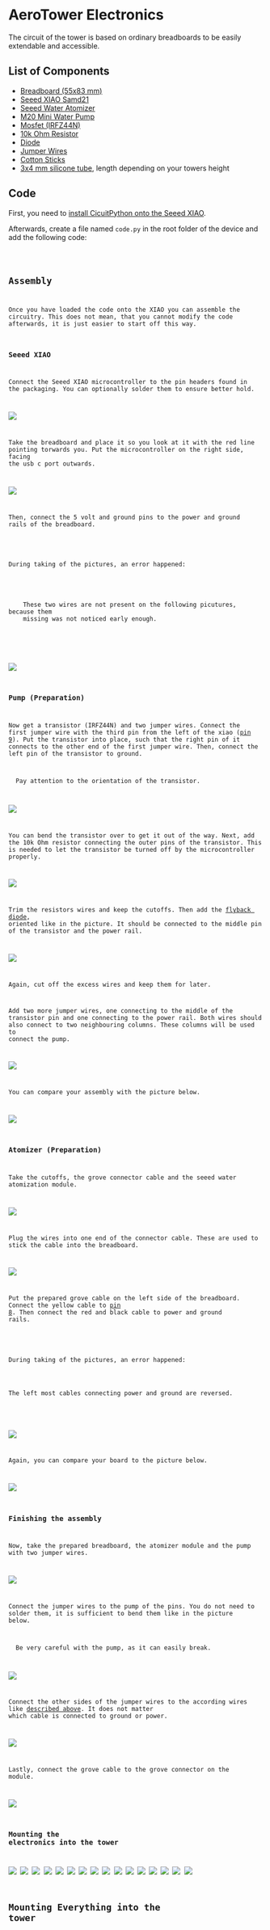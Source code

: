 
# AeroTower Electronics

The circuit of the tower is based on ordinary breadboards to be easily extendable and accessible.

## List of Components

- [Breadboard (55x83 mm)](https://www.ebay.de/itm/185053021698?mkcid=16&mkevt=1&mkrid=707-127634-2357-0&ssspo=p795EKDWQse&sssrc=2047675&ssuid=&widget_ver=artemis&media=COPY)
- [Seeed XIAO Samd21](https://www.berrybase.de/seeeduino-xiao-arduino-microcontroller-samd21-cortex-m0)
- [Seeed Water Atomizer](https://www.berrybase.de/seeed-grove-modul-fuer-vernebelung-von-wasser)
- [M20 Mini Water Pump](https://www.ebay.de/itm/125334850334)
- [Mosfet (IRFZ44N)](https://www.reichelt.de/mosfet-n-kanal-55-v-49-a-rds-on-0-0175-ohm-to-220ab-irfz-44n-p8820.html)
- [10k Ohm Resistor](https://www.reichelt.de/widerstand-metallschicht-10-0-kohm-0207-0-6-w-1--metall-10-0k-p11449.html)
- [Diode](https://www.reichelt.de/gleichrichterdiode-1000-v-1-a-do-41-1n-4007-dio-p219368.html)
- [Jumper Wires](https://amzn.eu/d/h0FLA8S)
- [Cotton Sticks](https://amzn.eu/d/0gSTmLu)
- [3x4 mm silicone tube](https://www.ebay.de/itm/263190368164), length depending on your towers height

## Code

First, you need to [install CicuitPython onto the Seeed XIAO](https://wiki.seeedstudio.com/Seeeduino-XIAO-CircuitPython/).

Afterwards, create a file named `code.py` in the root folder of the device and add the following code:

<Code />

## Assembly

Once you have loaded the code onto the XIAO you can assemble the circuitry.
This does not mean, that you cannot modify the code afterwards, it is just easier to start off this way.

### Seeed XIAO

Connect the Seeed XIAO microcontroller to the pin headers found in the packaging. You can optionally solder them to ensure better hold.

![](../../public/aerotower/PXL_20230210_174916842.jpg)

Take the breadboard and place it so you look at it with the red line pointing torwards you. Put the microcontroller on the right side, facing the usb c port outwards.

![](../../public/aerotower/PXL_20230210_175241967.jpg)

Then, connect the 5 volt and ground pins to the power and ground rails of the breadboard.

<Callout type='error' emoji='️🚫'>
  <p>During taking of the pictures, an error happened:</p>
  <p>
    These two wires are not present on the following picutures, because them
    missing was not noticed early enough.
  </p>
</Callout>

![](../../public/aerotower/PXL_20230213_200105889.jpg)

### Pump (Preparation)

Now get a transistor (IRFZ44N) and two jumper wires. Connect the first jumper wire with the third pin from the left of the xiao ([pin 9](https://wiki.seeedstudio.com/Seeeduino-XIAO/#hardware-overview)).
Put the transistor into place, such that the right pin of it connects to the other end of the first jumper wire.
Then, connect the left pin of the transistor to ground.

<Callout type='warning' emoji='⚠'>
  Pay attention to the orientation of the transistor.
</Callout>

![](../../public/aerotower/PXL_20230210_181033127.jpg)

You can bend the transistor over to get it out of the way.
Next, add the 10k Ohm resistor connecting the outer pins of the transistor.
This is needed to let the transistor be turned off by the microcontroller properly.

![](../../public/aerotower/PXL_20230210_181135501.jpg)

Trim the resistors wires and keep the cutoffs. Then add the [flyback diode](https://en.wikipedia.org/wiki/Flyback_diode), oriented like in the picture. It should be connected to the middle pin of the transistor and the power rail.

![](../../public/aerotower/PXL_20230210_181334972.jpg)

Again, cut off the excess wires and keep them for later.

Add two more jumper wires, one connecting to the middle of the transistor pin and one connecting to the power rail. Both wires should also connect to two neighbouring columns. These columns will be used to connect the pump.

![](../../public/aerotower/PXL_20230210_181930728.jpg)

You can compare your assembly with the picture below.

![](../../public/aerotower/PXL_20230210_181946522.jpg)

### Atomizer (Preparation)

Take the cutoffs, the grove connector cable and the seeed water atomization module.

![](../../public/aerotower/PXL_20230210_182037363.MP.jpg)

Plug the wires into one end of the connector cable. These are used to stick the cable into the breadboard.

![](../../public/aerotower/PXL_20230210_182358002.jpg)

Put the prepared grove cable on the left side of the breadboard.
Connect the yellow cable to [pin 8](https://wiki.seeedstudio.com/Seeeduino-XIAO/#hardware-overview). Then connect the red and black cable to power and ground rails.

<Callout type='error' emoji='️🚫'>
  <p>During taking of the pictures, an error happened:</p>
  <p>The left most cables connecting power and ground are reversed.</p>
</Callout>

![](../../public/aerotower/PXL_20230210_182612659.jpg)

Again, you can compare your board to the picture below.

![](../../public/aerotower/PXL_20230210_182702211.MP.jpg)

### Finishing the assembly

Now, take the prepared breadboard, the atomizer module and the pump with two jumper wires.

![](../../public/aerotower/PXL_20230210_183112363.jpg)

Connect the jumper wires to the pump of the pins.
You do not need to solder them, it is sufficient to bend them like in the picture below.

<Callout type='warning' emoji='⚠'>
  Be very careful with the pump, as it can easily break.
</Callout>

![](../../public/aerotower/PXL_20230210_183130331.jpg)

Connect the other sides of the jumper wires to the according wires like [described above](#pump-preparation). It does not matter which cable is connected to ground or power.

![](../../public/aerotower/PXL_20230210_183232261.MP.jpg)

Lastly, connect the grove cable to the grove connector on the module.

![](../../public/aerotower/PXL_20230210_183249546.jpg)

### Mounting the electronics into the tower

![](../../public/aerotower/PXL_20230210_183354810.jpg)
![](../../public/aerotower/PXL_20230210_183359147.MP.jpg)
![](../../public/aerotower/PXL_20230210_183518938.jpg)
![](../../public/aerotower/PXL_20230210_183537655.jpg)
![](../../public/aerotower/PXL_20230210_183618093.jpg)
![](../../public/aerotower/PXL_20230210_183640020.MP.jpg)
![](../../public/aerotower/PXL_20230210_183701839.jpg)
![](../../public/aerotower/PXL_20230210_183723801.jpg)
![](../../public/aerotower/PXL_20230210_183832827.jpg)
![](../../public/aerotower/PXL_20230210_183932154.jpg)
![](../../public/aerotower/PXL_20230210_183953595.jpg)
![](../../public/aerotower/PXL_20230210_184024079.jpg)
![](../../public/aerotower/PXL_20230210_184107975.jpg)
![](../../public/aerotower/PXL_20230210_184130210.jpg)
![](../../public/aerotower/PXL_20230210_184151741.jpg)
![](../../public/aerotower/PXL_20230210_184200119.jpg)

## Mounting Everything into the tower
